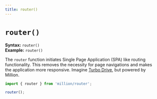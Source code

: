 ```yaml
---
title: router()
---
```


# `router()`

**Syntax:** `router()`\
**Example:** `router()`

The `router` function initiates Single Page Application (SPA) like routing functionality. This removes the necessity for page navigations and makes the application more responsive. Imagine [Turbo Drive](https://turbo.hotwired.dev/reference/drive), but powered by Million.

```js
import { router } from 'million/router';

router();
```
